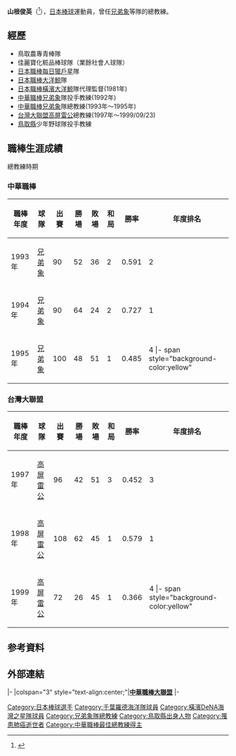 {{japanese|japanese=山根俊英|kana=やまね としひで|romaji=Yamane Toshihide}}
'''山根俊英'''（{{bd|1928年|3月1日|2009年|3月5日|catIdx=Yamane, Toshihide}}<ref>{{cite web
  | title = 兄弟魔術師山根俊英 肺癌過世
  | publisher = 聯合新聞網
  | url = http://mag.udn.com/mag/sports/storypage.jsp?f_MAIN_ID=104&f_SUB_ID=543&f_ART_ID=191277
  | accessdate = 2009-04-24
  | archive-date = 2009-05-09
  | archive-url = https://web.archive.org/web/20090509085247/http://mag.udn.com/mag/sports/storypage.jsp?f_MAIN_ID=104&f_SUB_ID=543&f_ART_ID=191277
  | dead-url = no
  }}</ref>），[[日本|日本]][[棒球|棒球]]運動員，曾任[[兄弟象|兄弟象]]等隊的總教練。

==經歷==
*鳥取農專青棒隊 
*佳麗寶化粧品棒球隊（業餘社會人球隊） 
*[[日本職棒|日本職棒]][[每日獵戶星|每日獵戶星]]隊 
*[[日本職棒|日本職棒]][[大洋鯨|大洋鯨]]隊 
*[[日本職棒|日本職棒]][[橫濱大洋鯨|橫濱大洋鯨]]隊代理監督(1981年) 
*[[中華職棒|中華職棒]][[兄弟象|兄弟象]]隊投手教練(1992年) 
*[[中華職棒|中華職棒]][[兄弟象|兄弟象]]隊總教練(1993年～1995年) 
*[[台灣大聯盟|台灣大聯盟]][[高屏雷公|高屏雷公]]總教練(1997年～1999/09/23) 
*[[鳥取縣|鳥取縣]]少年野球隊投手教練 

==職棒生涯成績==
;總教練時期
===中華職棒===
{|border=1
!職棒年度!!球隊!!出賽!!勝場!!敗場!!和局!!勝率!!年度排名
|- align=middle
|1993年||[[兄弟象|兄弟象]]||90||52||36||2||0.591||2
|- align=middle
|1994年||[[兄弟象|兄弟象]]||90||64||24||2||0.727||1
|- align=middle
|1995年||[[兄弟象|兄弟象]]||100||48||51||1||0.485||4
|- span style="background-color:yellow"
!總計!!3年!!280!!164!!111!!5!!0.596!!－
|}
===台灣大聯盟===
{|border=1
!職棒年度!!球隊!!出賽!!勝場!!敗場!!和局!!勝率!!年度排名
|- align=middle
|1997年||[[高屏雷公|高屏雷公]]||96||42||51||3||0.452||3
|- align=middle
|1998年||[[高屏雷公|高屏雷公]]||108||62||45||1||0.579||1
|- align=middle
|1999年||[[高屏雷公|高屏雷公]]||72||26||45||1||0.366||4
|- span style="background-color:yellow"
!總計!!3年!!276!!130!!141!!5!!0.480!!－
|}

==参考資料==
<div class="references-small">
<references />
</div>

==外部連結==
{{台灣棒球維基館}}
{{start box}}
{{s-sports}}
|-
|colspan="3" style="text-align:center;"|'''[[中華職棒大聯盟|中華職棒大聯盟]]'''
|-
{{s-before|[[森下正夫|森下正夫]]}}
{{s-title|[[兄弟象總教練列表|兄弟象總教練]]|1992年11月7日—1995年12月21日}}
{{s-after|[[江仲豪|江仲豪]]}}
{{end box}}

{{Japan-sport-bio-stub}}

{{兄弟象1992年中華職棒總冠軍}}
{{兄弟象1993年中華職棒總冠軍}}
{{兄弟象1994年中華職棒總冠軍}}
{{中信兄弟}}
{{台灣大賽歷屆冠軍總教練}}


{{DEFAULTSORT:Yamane, Toshihide}}
[[Category:日本棒球選手|Category:日本棒球選手]]
[[Category:千葉羅德海洋隊球員|Category:千葉羅德海洋隊球員]]
[[Category:橫濱DeNA海灣之星隊球員|Category:橫濱DeNA海灣之星隊球員]]
[[Category:兄弟象隊總教練|Category:兄弟象隊總教練]]
[[Category:鳥取縣出身人物|Category:鳥取縣出身人物]]
[[Category:罹患肺癌逝世者|Category:罹患肺癌逝世者]]
[[Category:中華職棒最佳總教練得主|Category:中華職棒最佳總教練得主]]